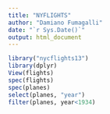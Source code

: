 ```yaml
---
title: "NYFLIGHTS"
author: "Damiano Fumagalli"
date: "`r Sys.Date()`"
output: html_document
---
```

```r
library("nycflights13")
library(dplyr)
View(flights)
spec(flights)
spec(planes)
select(planes, "year")
filter(planes, year<1934)
```